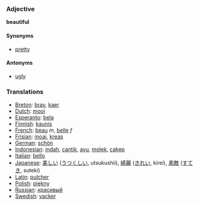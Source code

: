 === Adjective ===
'''beautiful'''

====Synonyms====

* [[pretty]]

====Antonyms====

* [[ugly]]

=== Translations ===
*[[Breton]]: [[brav]], [[kaer]]
*[[Dutch]]: [[mooi]]
*[[Esperanto]]: [[bela]]
*[[Finnish]]: [[kaunis]]
*[[French]]: [[beau]] ''m'', [[belle]] ''f''
*[[Frisian]]: [[moai]], [[kreas]]
*[[German]]: [[schön]]
*[[Indonesian]]: [[indah]], [[cantik]], [[ayu]], [[molek]], [[cakep]]
*[[Italian]]: [[bello]]
*[[Japanese]]: [[美しい]] ([[うつくしい]], utsukushii), [[綺麗]] ([[きれい]], kirei), [[素敵]] ([[すてき]], suteki)
*[[Latin]]: [[pulcher]]
*[[Polish]]: [[piękny]]
*[[Russian]]: [[красивый]]
*[[Swedish]]: [[vacker]]